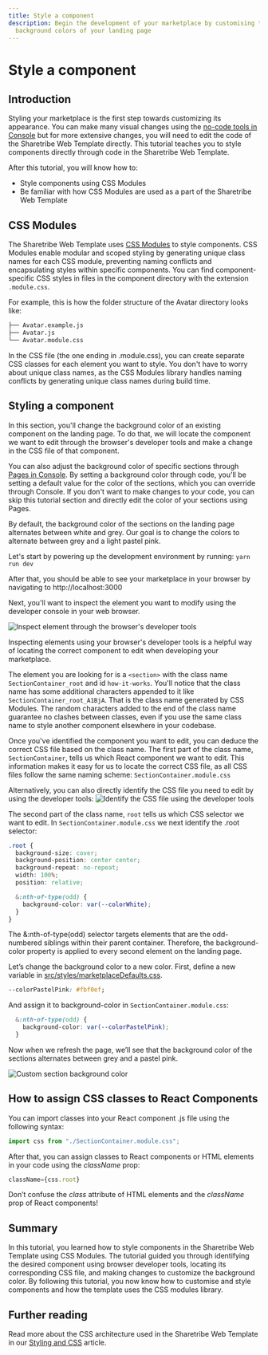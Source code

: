 ```yaml
---
title: Style a component
description: Begin the development of your marketplace by customising the
  background colors of your landing page
---
```



# Style a component

## Introduction

Styling your marketplace is the first step towards customizing its
appearance. You can make many visual changes using the
[no-code tools in Console](https://www.sharetribe.com/help/en/articles/8418029-tutorial-introduction)
but for more extensive changes, you will need to edit the code of the
Sharetribe Web Template directly. This tutorial teaches you to style
components directly through code in the Sharetribe Web Template.

After this tutorial, you will know how to:

- Style components using CSS Modules
- Be familiar with how CSS Modules are used as a part of the Sharetribe
  Web Template

## CSS Modules

The Sharetribe Web Template uses
[CSS Modules](https://github.com/css-modules/css-modules) to style
components. CSS Modules enable modular and scoped styling by generating
unique class names for each CSS module, preventing naming conflicts and
encapsulating styles within specific components. You can find
component-specific CSS styles in files in the component directory with
the extension `.module.css`.

For example, this is how the folder structure of the Avatar directory
looks like:

```bash
├── Avatar.example.js
├── Avatar.js
└── Avatar.module.css
```

In the CSS file (the one ending in .module.css), you can create separate
CSS classes for each element you want to style. You don't have to worry
about unique class names, as the CSS Modules library handles naming
conflicts by generating unique class names during build time.

## Styling a component

In this section, you'll change the background color of an existing
component on the landing page. To do that, we will locate the component
we want to edit through the browser's developer tools and make a change
in the CSS file of that component.

<Callout>

You can also adjust the background color of specific sections through
[Pages in Console](https://console.sharetribe.com/content/pages). By
setting a background color through code, you'll be setting a default
value for the color of the sections, which you can override through
Console. If you don't want to make changes to your code, you can skip
this tutorial section and directly edit the color of your sections using
Pages.

</Callout>

By default, the background color of the sections on the landing page
alternates between white and grey. Our goal is to change the colors to
alternate between grey and a light pastel pink.

Let's start by powering up the development environment by running:
`yarn run dev`

After that, you should be able to see your marketplace in your browser
by navigating to http://localhost:3000

Next, you'll want to inspect the element you want to modify using the
developer console in your web browser.

![Inspect element through the browser's developer tools](./inspect-element.png)

<Callout>

Inspecting elements using your browser's developer tools is a helpful
way of locating the correct component to edit when developing your
marketplace.

</Callout>

The element you are looking for is a `<section>` with the class name
`SectionContainer_root` and id `how-it-works`. You'll notice that the
class name has some additional characters appended to it like
`SectionContainer_root_A1BjA`. That is the class name generated by CSS
Modules. The random characters added to the end of the class name
guarantee no clashes between classes, even if you use the same class
name to style another component elsewhere in your codebase.

Once you've identified the component you want to edit, you can deduce
the correct CSS file based on the class name. The first part of the
class name, `SectionContainer`, tells us which React component we want
to edit. This information makes it easy for us to locate the correct CSS
file, as all CSS files follow the same naming scheme:
`SectionContainer.module.css`

Alternatively, you can also directly identify the CSS file you need to
edit by using the developer tools:
![Identify the CSS file using the developer tools](./identifycss.png)

The second part of the class name, `root` tells us which CSS selector we
want to edit. In `SectionContainer.module.css` we next identify the
.root selector:

```css
.root {
  background-size: cover;
  background-position: center center;
  background-repeat: no-repeat;
  width: 100%;
  position: relative;

  &:nth-of-type(odd) {
    background-color: var(--colorWhite);
  }
}
```

The &:nth-of-type(odd) selector targets elements that are the
odd-numbered siblings within their parent container. Therefore, the
background-color property is applied to every second element on the
landing page.

Let’s change the background color to a new color. First, define a new
variable in
[src/styles/marketplaceDefaults.css](https://github.com/sharetribe/web-template/blob/main/src/styles/marketplaceDefaults.css).

```css
--colorPastelPink: #fbf0ef;
```

And assign it to background-color in `SectionContainer.module.css`:

```css
  &:nth-of-type(odd) {
    background-color: var(--colorPastelPink);
  }
```

Now when we refresh the page, we’ll see that the background color of the
sections alternates between grey and a pastel pink.

![Custom section background color](./updated-css.png)

## How to assign CSS classes to React Components

You can import classes into your React component .js file using the
following syntax:

```js
import css from "./SectionContainer.module.css";
```

After that, you can assign classes to React components or HTML elements
in your code using the _className_ prop:

```jsx
className={css.root}
```

<Callout>

Don’t confuse the _class_ attribute of HTML elements and the _className_
prop of React components!

</Callout>

## Summary

In this tutorial, you learned how to style components in the Sharetribe
Web Template using CSS Modules. The tutorial guided you through
identifying the desired component using browser developer tools,
locating its corresponding CSS file, and making changes to customize the
background color. By following this tutorial, you now know how to
customise and style components and how the template uses the CSS modules
library.

## Further reading

Read more about the CSS architecture used in the Sharetribe Web Template
in our
[Styling and CSS](https://www.sharetribe.com/docs/template/how-to-customize-template-styles/)
article.
